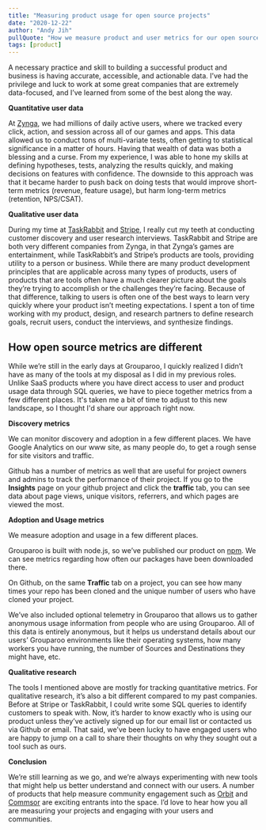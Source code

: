 ```yaml
---
title: "Measuring product usage for open source projects"
date: "2020-12-22"
author: "Andy Jih"
pullQuote: "How we measure product and user metrics for our open source product"
tags: [product]
---
```


A necessary practice and skill to building a successful product and business is having accurate, accessible, and actionable data. I’ve had the privilege and luck to work at some great companies that are extremely data-focused, and I’ve learned from some of the best along the way.

**Quantitative user data**

At [Zynga](http://zynga.com), we had millions of daily active users, where we tracked every click, action, and session across all of our games and apps. This data allowed us to conduct tons of multi-variate tests, often getting to statistical significance in a matter of hours. Having that wealth of data was both a blessing and a curse. From my experience, I was able to hone my skills at defining hypotheses, tests, analyzing the results quickly, and making decisions on features with confidence. The downside to this approach was that it became harder to push back on doing tests that would improve short-term metrics (revenue, feature usage), but harm long-term metrics (retention, NPS/CSAT).

**Qualitative user data**

During my time at [TaskRabbit](http://taskrabbit.com) and [Stripe](http://stripe.com), I really cut my teeth at conducting customer discovery and user research interviews. TaskRabbit and Stripe are both very different companies from Zynga, in that Zynga’s games are entertainment, while TaskRabbit’s and Stripe’s products are tools, providing utility to a person or business. While there are many product development principles that are applicable across many types of products, users of products that are tools often have a much clearer picture about the goals they’re trying to accomplish or the challenges they’re facing. Because of that difference, talking to users is often one of the best ways to learn very quickly where your product isn’t meeting expectations. I spent a ton of time working with my product, design, and research partners to define research goals, recruit users, conduct the interviews, and synthesize findings.

## How open source metrics are different

While we’re still in the early days at Grouparoo, I quickly realized I didn’t have as many of the tools at my disposal as I did in my previous roles. Unlike SaaS products where you have direct access to user and product usage data through SQL queries, we have to piece together metrics from a few different places. It's taken me a bit of time to adjust to this new landscape, so I thought I'd share our approach right now.

**Discovery metrics**

We can monitor discovery and adoption in a few different places. We have Google Analytics on our www site, as many people do, to get a rough sense for site visitors and traffic.

Github has a number of metrics as well that are useful for project owners and admins to track the performance of their project. If you go to the **Insights** page on your github project and click the **traffic** tab, you can see data about page views, unique visitors, referrers, and which pages are viewed the most.

**Adoption and Usage metrics**

We measure adoption and usage in a few different places.

Grouparoo is built with node.js, so we’ve published our product on [npm](https://www.npmjs.com/package/@grouparoo/core). We can see metrics regarding how often our packages have been downloaded there.

On Github, on the same **Traffic** tab on a project, you can see how many times your repo has been cloned and the unique number of users who have cloned your project.

We’ve also included optional telemetry in Grouparoo that allows us to gather anonymous usage information from people who are using Grouparoo. All of this data is entirely anonymous, but it helps us understand details about our users’ Grouparoo environments like their operating systems, how many workers you have running, the number of Sources and Destinations they might have, etc.

**Qualitative research**

The tools I mentioned above are mostly for tracking quantitative metrics. For qualitative research, it’s also a bit different compared to my past companies. Before at Stripe or TaskRabbit, I could write some SQL queries to identify customers to speak with. Now, it’s harder to know exactly who is using our product unless they’ve actively signed up for our email list or contacted us via Github or email. That said, we’ve been lucky to have engaged users who are happy to jump on a call to share their thoughts on why they sought out a tool such as ours.

**Conclusion**

We’re still learning as we go, and we’re always experimenting with new tools that might help us better understand and connect with our users. A number of products that help measure community engagement such as [Orbit](https://orbit.love/) and [Commsor](https://www.commsor.com/) are exciting entrants into the space. I’d love to hear how you all are measuring your projects and engaging with your users and communities.
